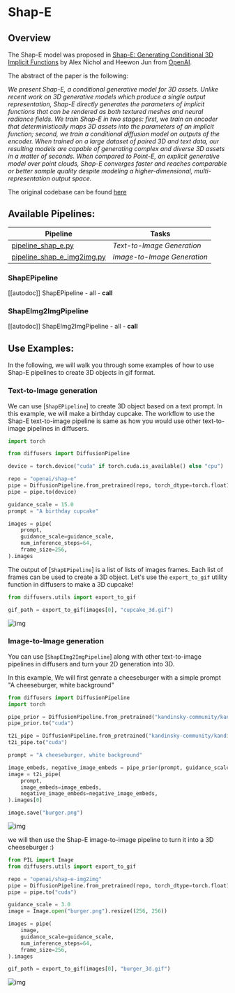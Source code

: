 <!--Copyright 2023 The HuggingFace Team. All rights reserved.
Licensed under the Apache License, Version 2.0 (the "License"); you may not use this file except in compliance with
the License. You may obtain a copy of the License at
http://www.apache.org/licenses/LICENSE-2.0
Unless required by applicable law or agreed to in writing, software distributed under the License is distributed on
an "AS IS" BASIS, WITHOUT WARRANTIES OR CONDITIONS OF ANY KIND, either express or implied. See the License for the
specific language governing permissions and limitations under the License.
-->

# Shap-E

## Overview


The Shap-E model was proposed in [Shap-E: Generating Conditional 3D Implicit Functions](https://arxiv.org/abs/2305.02463) by Alex Nichol and Heewon Jun from [OpenAI](https://github.com/openai). 

The abstract of the paper is the following:

*We present Shap-E, a conditional generative model for 3D assets. Unlike recent work on 3D generative models which produce a single output representation, Shap-E directly generates the parameters of implicit functions that can be rendered as both textured meshes and neural radiance fields. We train Shap-E in two stages: first, we train an encoder that deterministically maps 3D assets into the parameters of an implicit function; second, we train a conditional diffusion model on outputs of the encoder. When trained on a large dataset of paired 3D and text data, our resulting models are capable of generating complex and diverse 3D assets in a matter of seconds. When compared to Point-E, an explicit generative model over point clouds, Shap-E converges faster and reaches comparable or better sample quality despite modeling a higher-dimensional, multi-representation output space.*

The original codebase can be found [here](https://github.com/openai/shap-e)

## Available Pipelines:

| Pipeline | Tasks |
|---|---|
| [pipeline_shap_e.py](https://github.com/huggingface/diffusers/blob/main/src/diffusers/pipelines/shap_e/pipeline_shap_e.py) | *Text-to-Image Generation* | 
| [pipeline_shap_e_img2img.py](https://github.com/huggingface/diffusers/blob/main/src/diffusers/pipelines/shap_e/pipeline_shap_e_img2img.py) | *Image-to-Image Generation* |

### ShapEPipeline
[[autodoc]] ShapEPipeline
	- all
	- __call__

### ShapEImg2ImgPipeline
[[autodoc]] ShapEImg2ImgPipeline
	- all
	- __call__


## Use Examples:

In the following, we will walk you through some examples of how to use Shap-E pipelines to create 3D objects in gif format.

### Text-to-Image generation 

We can use [`ShapEPipeline`] to create 3D object based on a text prompt. In this example, we will make a birthday cupcake. The workflow to use the Shap-E text-to-image pipeline is same as how you would use other text-to-image pipelines in diffusers.

```python
import torch

from diffusers import DiffusionPipeline

device = torch.device("cuda" if torch.cuda.is_available() else "cpu")

repo = "openai/shap-e"
pipe = DiffusionPipeline.from_pretrained(repo, torch_dtype=torch.float16)
pipe = pipe.to(device)

guidance_scale = 15.0
prompt = "A birthday cupcake"

images = pipe(
    prompt,
    guidance_scale=guidance_scale,
    num_inference_steps=64,
    frame_size=256,
).images
```

The output of [`ShapEPipeline`] is a list of lists of images frames. Each list of frames can be used to create a 3D object. Let's use the `export_to_gif` utility function in diffusers to make a 3D cupcake!

```python
from diffusers.utils import export_to_gif

gif_path = export_to_gif(images[0], "cupcake_3d.gif")
```

![img](https://huggingface.co/datasets/hf-internal-testing/diffusers-images/resolve/main/shap_e/cake_out.gif)


### Image-to-Image generation

You can use [`ShapEImg2ImgPipeline`] along with other text-to-image pipelines in diffusers and turn your 2D generation into 3D. 

In this example, We will first genrate a cheeseburger with a simple prompt "A cheeseburger, white background" 

```python
from diffusers import DiffusionPipeline
import torch

pipe_prior = DiffusionPipeline.from_pretrained("kandinsky-community/kandinsky-2-1-prior", torch_dtype=torch.float16)
pipe_prior.to("cuda")

t2i_pipe = DiffusionPipeline.from_pretrained("kandinsky-community/kandinsky-2-1", torch_dtype=torch.float16)
t2i_pipe.to("cuda")

prompt = "A cheeseburger, white background"

image_embeds, negative_image_embeds = pipe_prior(prompt, guidance_scale=1.0).to_tuple()
image = t2i_pipe(
    prompt,
    image_embeds=image_embeds,
    negative_image_embeds=negative_image_embeds,
).images[0]

image.save("burger.png")
```

![img](https://huggingface.co/datasets/hf-internal-testing/diffusers-images/resolve/main/shap_e/burger_in.png)

we will then use the Shap-E image-to-image pipeline to turn it into a 3D cheeseburger :)

```python
from PIL import Image
from diffusers.utils import export_to_gif

repo = "openai/shap-e-img2img"
pipe = DiffusionPipeline.from_pretrained(repo, torch_dtype=torch.float16)
pipe = pipe.to("cuda")

guidance_scale = 3.0
image = Image.open("burger.png").resize((256, 256))

images = pipe(
    image,
    guidance_scale=guidance_scale,
    num_inference_steps=64,
    frame_size=256,
).images

gif_path = export_to_gif(images[0], "burger_3d.gif")
```
![img](https://huggingface.co/datasets/hf-internal-testing/diffusers-images/resolve/main/shap_e/burger_out.gif)